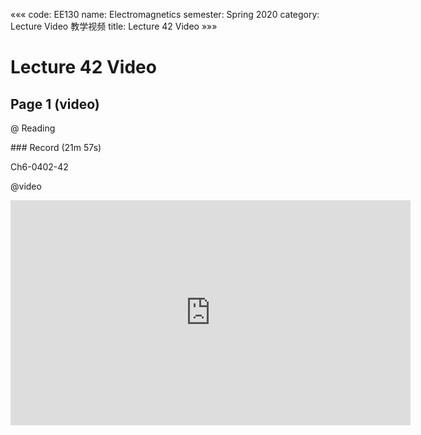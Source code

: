 «««
code: EE130
name: Electromagnetics
semester: Spring 2020
category: Lecture Video 教学视频
title: Lecture 42 Video
»»»

# Lecture 42 Video

## Page 1 (video)

@ Reading

<div class="markdown-body">
### Record (21m 57s)

Ch6-0402-42
</div>

@video

<iframe src="https://sbbrisk.com/e/lm5fxwft1vbg.html" frameborder=0 marginwidth=0 marginheight=0 scrolling=no width=640 height=360 allowfullscreen></iframe>
